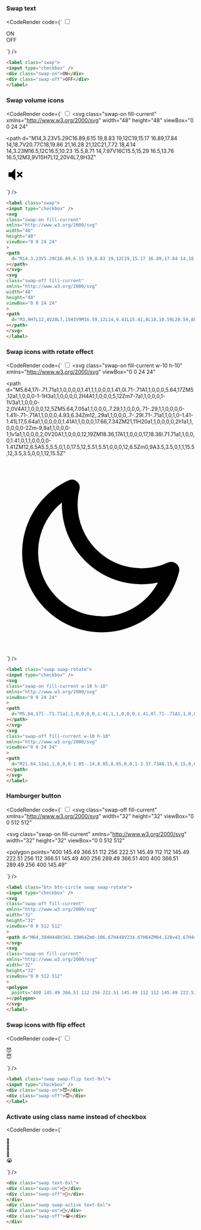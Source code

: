 
### Swap text

<CodeRender code={`
<label class="swap">
<input type="checkbox" />
<div class="swap-on">ON</div>
<div class="swap-off">OFF</div>
</label>

`} />

```html
<label class="swap">
<input type="checkbox" />
<div class="swap-on">ON</div>
<div class="swap-off">OFF</div>
</label>

```
### Swap volume icons

<CodeRender code={`
<label class="swap">
<input type="checkbox" />
<svg
class="swap-on fill-current"
xmlns="http://www.w3.org/2000/svg"
width="48"
height="48"
viewBox="0 0 24 24"
>
<path
  d="M14,3.23V5.29C16.89,6.15 19,8.83 19,12C19,15.17 16.89,17.84 14,18.7V20.77C18,19.86 21,16.28 21,12C21,7.72 18,4.14 14,3.23M16.5,12C16.5,10.23 15.5,8.71 14,7.97V16C15.5,15.29 16.5,13.76 16.5,12M3,9V15H7L12,20V4L7,9H3Z"
></path>
</svg>
<svg
class="swap-off fill-current"
xmlns="http://www.w3.org/2000/svg"
width="48"
height="48"
viewBox="0 0 24 24"
>
<path
  d="M3,9H7L12,4V20L7,15H3V9M16.59,12L14,9.41L15.41,8L18,10.59L20.59,8L22,9.41L19.41,12L22,14.59L20.59,16L18,13.41L15.41,16L14,14.59L16.59,12Z"
></path>
</svg>
</label>

`} />

```html
<label class="swap">
<input type="checkbox" />
<svg
class="swap-on fill-current"
xmlns="http://www.w3.org/2000/svg"
width="48"
height="48"
viewBox="0 0 24 24"
>
<path
  d="M14,3.23V5.29C16.89,6.15 19,8.83 19,12C19,15.17 16.89,17.84 14,18.7V20.77C18,19.86 21,16.28 21,12C21,7.72 18,4.14 14,3.23M16.5,12C16.5,10.23 15.5,8.71 14,7.97V16C15.5,15.29 16.5,13.76 16.5,12M3,9V15H7L12,20V4L7,9H3Z"
></path>
</svg>
<svg
class="swap-off fill-current"
xmlns="http://www.w3.org/2000/svg"
width="48"
height="48"
viewBox="0 0 24 24"
>
<path
  d="M3,9H7L12,4V20L7,15H3V9M16.59,12L14,9.41L15.41,8L18,10.59L20.59,8L22,9.41L19.41,12L22,14.59L20.59,16L18,13.41L15.41,16L14,14.59L16.59,12Z"
></path>
</svg>
</label>

```
### Swap icons with rotate effect

<CodeRender code={`
<label class="swap swap-rotate">
<input type="checkbox" />
<svg
class="swap-on fill-current w-10 h-10"
xmlns="http://www.w3.org/2000/svg"
viewBox="0 0 24 24"
>
<path
  d="M5.64,17l-.71.71a1,1,0,0,0,0,1.41,1,1,0,0,0,1.41,0l.71-.71A1,1,0,0,0,5.64,17ZM5,12a1,1,0,0,0-1-1H3a1,1,0,0,0,0,2H4A1,1,0,0,0,5,12Zm7-7a1,1,0,0,0,1-1V3a1,1,0,0,0-2,0V4A1,1,0,0,0,12,5ZM5.64,7.05a1,1,0,0,0,.7.29,1,1,0,0,0,.71-.29,1,1,0,0,0,0-1.41l-.71-.71A1,1,0,0,0,4.93,6.34Zm12,.29a1,1,0,0,0,.7-.29l.71-.71a1,1,0,1,0-1.41-1.41L17,5.64a1,1,0,0,0,0,1.41A1,1,0,0,0,17.66,7.34ZM21,11H20a1,1,0,0,0,0,2h1a1,1,0,0,0,0-2Zm-9,8a1,1,0,0,0-1,1v1a1,1,0,0,0,2,0V20A1,1,0,0,0,12,19ZM18.36,17A1,1,0,0,0,17,18.36l.71.71a1,1,0,0,0,1.41,0,1,1,0,0,0,0-1.41ZM12,6.5A5.5,5.5,0,1,0,17.5,12,5.51,5.51,0,0,0,12,6.5Zm0,9A3.5,3.5,0,1,1,15.5,12,3.5,3.5,0,0,1,12,15.5Z"
></path>
</svg>
<svg
class="swap-off fill-current w-10 h-10"
xmlns="http://www.w3.org/2000/svg"
viewBox="0 0 24 24"
>
<path
  d="M21.64,13a1,1,0,0,0-1.05-.14,8.05,8.05,0,0,1-3.37.73A8.15,8.15,0,0,1,9.08,5.49a8.59,8.59,0,0,1,.25-2A1,1,0,0,0,8,2.36,10.14,10.14,0,1,0,22,14.05,1,1,0,0,0,21.64,13Zm-9.5,6.69A8.14,8.14,0,0,1,7.08,5.22v.27A10.15,10.15,0,0,0,17.22,15.63a9.79,9.79,0,0,0,2.1-.22A8.11,8.11,0,0,1,12.14,19.73Z"
></path>
</svg>
</label>

`} />

```html
<label class="swap swap-rotate">
<input type="checkbox" />
<svg
class="swap-on fill-current w-10 h-10"
xmlns="http://www.w3.org/2000/svg"
viewBox="0 0 24 24"
>
<path
  d="M5.64,17l-.71.71a1,1,0,0,0,0,1.41,1,1,0,0,0,1.41,0l.71-.71A1,1,0,0,0,5.64,17ZM5,12a1,1,0,0,0-1-1H3a1,1,0,0,0,0,2H4A1,1,0,0,0,5,12Zm7-7a1,1,0,0,0,1-1V3a1,1,0,0,0-2,0V4A1,1,0,0,0,12,5ZM5.64,7.05a1,1,0,0,0,.7.29,1,1,0,0,0,.71-.29,1,1,0,0,0,0-1.41l-.71-.71A1,1,0,0,0,4.93,6.34Zm12,.29a1,1,0,0,0,.7-.29l.71-.71a1,1,0,1,0-1.41-1.41L17,5.64a1,1,0,0,0,0,1.41A1,1,0,0,0,17.66,7.34ZM21,11H20a1,1,0,0,0,0,2h1a1,1,0,0,0,0-2Zm-9,8a1,1,0,0,0-1,1v1a1,1,0,0,0,2,0V20A1,1,0,0,0,12,19ZM18.36,17A1,1,0,0,0,17,18.36l.71.71a1,1,0,0,0,1.41,0,1,1,0,0,0,0-1.41ZM12,6.5A5.5,5.5,0,1,0,17.5,12,5.51,5.51,0,0,0,12,6.5Zm0,9A3.5,3.5,0,1,1,15.5,12,3.5,3.5,0,0,1,12,15.5Z"
></path>
</svg>
<svg
class="swap-off fill-current w-10 h-10"
xmlns="http://www.w3.org/2000/svg"
viewBox="0 0 24 24"
>
<path
  d="M21.64,13a1,1,0,0,0-1.05-.14,8.05,8.05,0,0,1-3.37.73A8.15,8.15,0,0,1,9.08,5.49a8.59,8.59,0,0,1,.25-2A1,1,0,0,0,8,2.36,10.14,10.14,0,1,0,22,14.05,1,1,0,0,0,21.64,13Zm-9.5,6.69A8.14,8.14,0,0,1,7.08,5.22v.27A10.15,10.15,0,0,0,17.22,15.63a9.79,9.79,0,0,0,2.1-.22A8.11,8.11,0,0,1,12.14,19.73Z"
></path>
</svg>
</label>

```
### Hamburger button

<CodeRender code={`
<label class="btn btn-circle swap swap-rotate">
<input type="checkbox" />
<svg
class="swap-off fill-current"
xmlns="http://www.w3.org/2000/svg"
width="32"
height="32"
viewBox="0 0 512 512"
>
<path d="M64,384H448V341.33H64Zm0-106.67H448V234.67H64ZM64,128v42.67H448V128Z"></path>
</svg>
<svg
class="swap-on fill-current"
xmlns="http://www.w3.org/2000/svg"
width="32"
height="32"
viewBox="0 0 512 512"
>
<polygon
  points="400 145.49 366.51 112 256 222.51 145.49 112 112 145.49 222.51 256 112 366.51 145.49 400 256 289.49 366.51 400 400 366.51 289.49 256 400 145.49"
></polygon>
</svg>
</label>

`} />

```html
<label class="btn btn-circle swap swap-rotate">
<input type="checkbox" />
<svg
class="swap-off fill-current"
xmlns="http://www.w3.org/2000/svg"
width="32"
height="32"
viewBox="0 0 512 512"
>
<path d="M64,384H448V341.33H64Zm0-106.67H448V234.67H64ZM64,128v42.67H448V128Z"></path>
</svg>
<svg
class="swap-on fill-current"
xmlns="http://www.w3.org/2000/svg"
width="32"
height="32"
viewBox="0 0 512 512"
>
<polygon
  points="400 145.49 366.51 112 256 222.51 145.49 112 112 145.49 222.51 256 112 366.51 145.49 400 256 289.49 366.51 400 400 366.51 289.49 256 400 145.49"
></polygon>
</svg>
</label>

```
### Swap icons with flip effect

<CodeRender code={`
<label class="swap swap-flip text-9xl">
<input type="checkbox" />
<div class="swap-on">😈</div>
<div class="swap-off">😇</div>
</label>

`} />

```html
<label class="swap swap-flip text-9xl">
<input type="checkbox" />
<div class="swap-on">😈</div>
<div class="swap-off">😇</div>
</label>

```
### Activate using class name instead of checkbox

<CodeRender code={`
<div class="swap text-6xl">
<div class="swap-on">🥵</div>
<div class="swap-off">🥶</div>
</div>
<div class="swap swap-active text-6xl">
<div class="swap-on">🥳</div>
<div class="swap-off">😭</div>
</div>

`} />

```html
<div class="swap text-6xl">
<div class="swap-on">🥵</div>
<div class="swap-off">🥶</div>
</div>
<div class="swap swap-active text-6xl">
<div class="swap-on">🥳</div>
<div class="swap-off">😭</div>
</div>

```